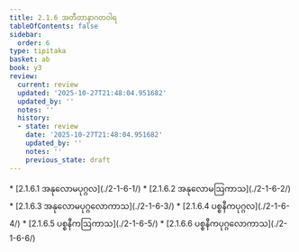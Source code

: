 ```yaml
---
title: 2.1.6 အတီတာနာဂတဝါရ
tableOfContents: false
sidebar:
  order: 6
type: tipitaka
basket: ab
book: y3
review:
  current: review
  updated: '2025-10-27T21:48:04.951682'
  updated_by: ''
  notes: ''
  history:
  - state: review
    date: '2025-10-27T21:48:04.951682'
    updated_by: ''
    notes: ''
    previous_state: draft
---
```



<ReviewStatus review={frontmatter.review} showDetails={true} />

<HypothesisAnnotation frontmatter={frontmatter} />

<DynamicBreadcrumb />



<TableOfContents book="y3" section="2.1.6">
* [2.1.6.1 အနုလောမပုဂ္ဂလ](./2-1-6-1/)
* [2.1.6.2 အနုလောမဩကာသ](./2-1-6-2/)
* [2.1.6.3 အနုလောမပုဂ္ဂလောကာသ](./2-1-6-3/)
* [2.1.6.4 ပစ္စနီကပုဂ္ဂလ](./2-1-6-4/)
* [2.1.6.5 ပစ္စနီကဩကာသ](./2-1-6-5/)
* [2.1.6.6 ပစ္စနီကပုဂ္ဂလောကာသ](./2-1-6-6/)
</TableOfContents>